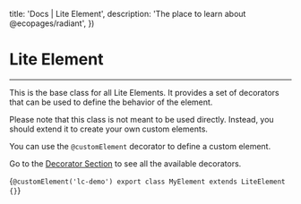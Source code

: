 

  title: 'Docs | Lite Element',
  description: 'The place to learn about @ecopages/radiant',
})

# Lite Element
---

This is the base class for all Lite Elements. It provides a set of decorators that can be used to define the behavior of the element.

Please note that this class is not meant to be used directly. Instead, you should extend it to create your own custom elements.

You can use the `@customElement` decorator to define a custom element.

Go to the [Decorator Section](/docs/decorators/custom-element) to see all the available decorators.

<CodeBlock lang='typescript'>{`@customElement('lc-demo')
export class MyElement extends LiteElement {}`}
</CodeBlock>